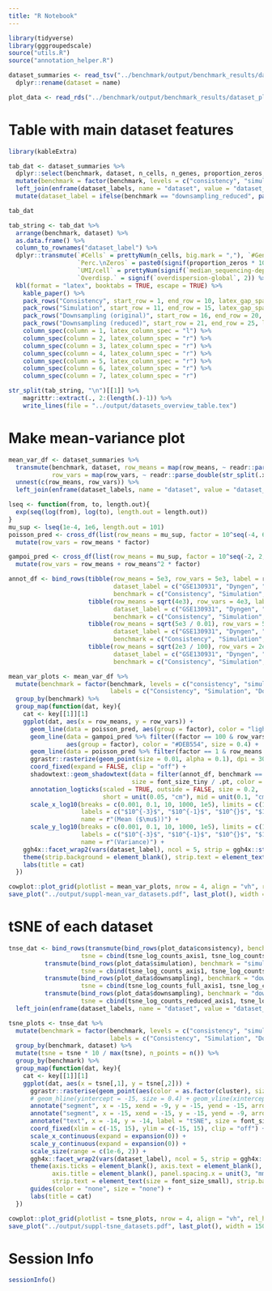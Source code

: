 ```yaml
---
title: "R Notebook"
---
```





```r
library(tidyverse)
library(gggroupedscale)
source("utils.R")
source("annotation_helper.R")
```



```r
dataset_summaries <- read_tsv("../benchmark/output/benchmark_results/dataset_summaries.tsv") %>%
  dplyr::rename(dataset = name)

plot_data <- read_rds("../benchmark/output/benchmark_results/dataset_plot_data.RDS")
```

# Table with main dataset features

```r
library(kableExtra)
```


```r
tab_dat <- dataset_summaries %>%
  dplyr::select(benchmark, dataset, n_cells, n_genes, proportion_zeros, quantile099_count, `median_sequencing-depth`, `overdispersion-global`) %>%
  mutate(benchmark = factor(benchmark, levels = c("consistency", "simulation", "downsampling_full", "downsampling_reduced"))) %>%
  left_join(enframe(dataset_labels, name = "dataset", value = "dataset_label")) %>%
  mutate(dataset_label = ifelse(benchmark == "downsampling_reduced", paste0(dataset_label, " "), dataset_label))

tab_dat
```

```r
tab_string <- tab_dat %>%
  arrange(benchmark, dataset) %>%
  as.data.frame() %>%
  column_to_rownames("dataset_label") %>%
  dplyr::transmute(`#Cells` = prettyNum(n_cells, big.mark = ","), `#Genes` = prettyNum(n_genes, big.mark = ","), 
                   `Perc.\nZeros` = paste0(signif(proportion_zeros * 100, 2),"%"), `99%\nQuant` = quantile099_count,
                   `UMI/cell` = prettyNum(signif(`median_sequencing-depth`, digits = 3), big.mark = ","),
                   `Overdisp.` = signif(`overdispersion-global`, 2)) %>%
  kbl(format = "latex", booktabs = TRUE, escape = TRUE) %>%
    kable_paper() %>%
    pack_rows("Consistency", start_row = 1, end_row = 10, latex_gap_space = "0mm") %>%
    pack_rows("Simulation", start_row = 11, end_row = 15, latex_gap_space = "3mm") %>%
    pack_rows("Downsampling (original)", start_row = 16, end_row = 20, latex_gap_space = "3mm") %>%
    pack_rows("Downsampling (reduced)", start_row = 21, end_row = 25, latex_gap_space = "3mm") %>%
    column_spec(column = 1, latex_column_spec = "l") %>%
    column_spec(column = 2, latex_column_spec = "r") %>%
    column_spec(column = 3, latex_column_spec = "r") %>%
    column_spec(column = 4, latex_column_spec = "r") %>%
    column_spec(column = 5, latex_column_spec = "r") %>%
    column_spec(column = 6, latex_column_spec = "r") %>%
    column_spec(column = 7, latex_column_spec = "r") 

str_split(tab_string, "\n")[[1]] %>%
    magrittr::extract(., 2:(length(.)-1)) %>%
    write_lines(file = "../output/datasets_overview_table.tex")
```

# Make mean-variance plot

```r
mean_var_df <- dataset_summaries %>%
  transmute(benchmark, dataset, row_means = map(row_means, ~ readr::parse_double(str_split(.x, ",")[[1]])),
            row_vars = map(row_vars, ~ readr::parse_double(str_split(.x, ",")[[1]]))) %>%
  unnest(c(row_means, row_vars)) %>%
  left_join(enframe(dataset_labels, name = "dataset", value = "dataset_label"))
```

```r
lseq <- function(from, to, length.out){
  exp(seq(log(from), log(to), length.out = length.out))
}
mu_sup <- lseq(1e-4, 1e6, length.out = 101)
poisson_pred <- cross_df(list(row_means = mu_sup, factor = 10^seq(-4, 6))) %>%
  mutate(row_vars = row_means * factor)

gampoi_pred <- cross_df(list(row_means = mu_sup, factor = 10^seq(-2, 2, by = 2))) %>%
  mutate(row_vars = row_means + row_means^2 * factor) 
```


```r
annot_df <- bind_rows(tibble(row_means = 5e3, row_vars = 5e3, label = r"($\mathbb{V}\textrm{ar}=\mu$)",
                             dataset_label = c("GSE130931", "Dyngen", "HEK (ss3)"), 
                             benchmark = c("Consistency", "Simulation", "Downsampling"), hjust = 0, vjust = 0.5, angle = 45),
                      tibble(row_means = sqrt(4e3), row_vars = 4e3, label = r"($\mathbb{V}\textrm{ar}=\mu+1\mu^2$)",
                             dataset_label = c("GSE130931", "Dyngen", "HEK (ss3)"), 
                             benchmark = c("Consistency", "Simulation", "Downsampling"), hjust = 0, vjust = 0.4, angle = atan(2) / pi * 180),
                      tibble(row_means = sqrt(5e3 / 0.01), row_vars = 5e3, label = r"($\mathbb{V}\textrm{ar}=\mu+0.01mu^2$)",
                             dataset_label = c("GSE130931", "Dyngen", "HEK (ss3)"), 
                             benchmark = c("Consistency", "Simulation", "Downsampling"), hjust = 0, vjust = 0.4, angle = atan(2) / pi * 180),
                      tibble(row_means = sqrt(2e3 / 100), row_vars = 2e3, label = r"($\mathbb{V}\textrm{ar}=\mu+100\mu^2$)",
                             dataset_label = c("GSE130931", "Dyngen", "HEK (ss3)"), 
                             benchmark = c("Consistency", "Simulation", "Downsampling"), hjust = 0, vjust = 0.4, angle = atan(2) / pi * 180))

mean_var_plots <- mean_var_df %>%
  mutate(benchmark = factor(benchmark, levels = c("consistency", "simulation", "downsampling_full", "downsampling_reduced"),
                            labels = c("Consistency", "Simulation", "Downsampling (original)", "Downsampling (reduced)"))) %>%
  group_by(benchmark) %>%
  group_map(function(dat, key){
    cat <- key[[1]][1]
    ggplot(dat, aes(x = row_means, y = row_vars)) +
      geom_line(data = poisson_pred, aes(group = factor), color = "lightgray", size = 0.1) +
      geom_line(data = gampoi_pred %>% filter((factor == 100 & row_vars < 1.5e3) | (factor != 100 & row_vars < 4e3)),
                aes(group = factor), color = "#DEB554", size = 0.4) +
      geom_line(data = poisson_pred %>% filter(factor == 1 & row_means < 4e3), aes(group = factor), color = "#C981DE", size = 0.8) +
      ggrastr::rasterize(geom_point(size = 0.01, alpha = 0.1), dpi = 300) +
      coord_fixed(expand = FALSE, clip = "off") +
      shadowtext::geom_shadowtext(data = filter(annot_df, benchmark == cat), aes(label = label, angle = angle, hjust = hjust, vjust = vjust),
                                  size = font_size_tiny / .pt, color = "black", bg.colour = "white", parse = FALSE) +
      annotation_logticks(scaled = TRUE, outside = FALSE, size = 0.2,
                          short = unit(0.05, "cm"), mid = unit(0.1, "cm"), long = unit(0.15, "cm")) +
      scale_x_log10(breaks = c(0.001, 0.1, 10, 1000, 1e5), limits = c(1e-3, 1e5),
                    labels = c("$10^{-3}$", "$10^{-1}$", "$10^{}$", "$10^3$", "$10^5$"),
                    name = r"(Mean ($\mu$))") +
      scale_y_log10(breaks = c(0.001, 0.1, 10, 1000, 1e5), limits = c(1e-3, 1e6),
                    labels = c("$10^{-3}$", "$10^{-1}$", "$10^{}$", "$10^3$", "$10^5$"),
                    name = r"(Variance)") +
    ggh4x::facet_wrap2(vars(dataset_label), ncol = 5, strip = ggh4x::strip_vanilla(clip = "off")) +
    theme(strip.background = element_blank(), strip.text = element_text(hjust = 0), panel.spacing.x = unit(4, "mm")) +
    labs(title = cat)
  })

cowplot::plot_grid(plotlist = mean_var_plots, nrow = 4, align = "vh", rel_heights = c(2.2, 1.3, 1.3, 1.3), axis = "l")
save_plot("../output/suppl-mean_var_datasets.pdf", last_plot(), width = 150, height = 180, units = "mm", latex_support = TRUE)
```


# tSNE of each dataset

```r
tnse_dat <- bind_rows(transmute(bind_rows(plot_data$consistency), benchmark = "consistency", dataset = name, cluster, 
                    tsne = cbind(tsne_log_counts_axis1, tsne_log_counts_axis2)),
          transmute(bind_rows(plot_data$simulation), benchmark = "simulation", dataset = simulator, cluster, 
                    tsne = cbind(tsne_log_counts_axis1, tsne_log_counts_axis2)),
          transmute(bind_rows(plot_data$downsampling), benchmark = "downsampling_full", dataset = name, cluster, 
                    tsne = cbind(tsne_log_counts_full_axis1, tsne_log_counts_full_axis2)),
          transmute(bind_rows(plot_data$downsampling), benchmark = "downsampling_reduced", dataset = name, cluster, 
                    tsne = cbind(tsne_log_counts_reduced_axis1, tsne_log_counts_reduced_axis2))) %>%
  left_join(enframe(dataset_labels, name = "dataset", value = "dataset_label"))
```

```r
tsne_plots <- tnse_dat %>%
  mutate(benchmark = factor(benchmark, levels = c("consistency", "simulation", "downsampling_full", "downsampling_reduced"),
                            labels = c("Consistency", "Simulation", "Downsampling (original)", "Downsampling (reduced)"))) %>%
  group_by(benchmark, dataset) %>%
  mutate(tsne = tsne * 10 / max(tsne), n_points = n()) %>%
  group_by(benchmark) %>%
  group_map(function(dat, key){
    cat <- key[[1]][1]
    ggplot(dat, aes(x = tsne[,1], y = tsne[,2])) +
      ggrastr::rasterise(geom_point(aes(color = as.factor(cluster), size = 1/n_points)), dpi = 300, dev = "ragg", scale = 0.25) +
      # geom_hline(yintercept = -15, size = 0.4) + geom_vline(xintercept = -15, size = 0.4) +
      annotate("segment", x = -15, xend = -9, y = -15, yend = -15, arrow = arrow(length = unit(0.5, "mm"))) +
      annotate("segment", x = -15, xend = -15, y = -15, yend = -9, arrow = arrow(length = unit(0.5, "mm"))) +
      annotate("text", x = -14, y = -14, label = "tSNE", size = font_size_tiny / .pt, vjust = 0, hjust = 0) +
      coord_fixed(xlim = c(-15, 15), ylim = c(-15, 15), clip = "off") +
      scale_x_continuous(expand = expansion(0)) +
      scale_y_continuous(expand = expansion(0)) +
      scale_size(range = c(1e-6, 2)) +
      ggh4x::facet_wrap2(vars(dataset_label), ncol = 5, strip = ggh4x::strip_vanilla(clip = "off")) +
      theme(axis.ticks = element_blank(), axis.text = element_blank(), axis.line = element_blank(),
            axis.title = element_blank(), panel.spacing.x = unit(3, "mm"),
            strip.text = element_text(size = font_size_small), strip.background = element_blank()) +
      guides(color = "none", size = "none") +
      labs(title = cat)
  })

cowplot::plot_grid(plotlist = tsne_plots, nrow = 4, align = "vh", rel_heights = c(2.2, 1.2, 1.2, 1.2), axis = "l")
save_plot("../output/suppl-tsne_datasets.pdf", last_plot(), width = 150, height = 180, units = "mm", latex_support = TRUE)
```



# Session Info

```r
sessionInfo()
```
